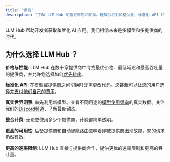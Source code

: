 ```yaml
---
title: "原则"
description: "了解 LLM Hub 的指导原则和使命。理解我们对价格优化、标准化 API 和 AI 模型部署高可用性的承诺。"
---
```


LLM Hub 帮助开发者获取和优化 AI 应用。我们相信未来是多模型和多提供商的时代。

## 为什么选择 LLM Hub ？

**价格与性能**: LLM Hub 在数十家提供商中寻找最优价格、最低延迟和最高吞吐量的提供商，并允许您选择如何[优先排序](/docs/features/provider-routing)。

**标准化 API**: 在模型或提供商之间切换时无需更改代码。您甚至可以让您的用户[选择并支付他们自己的费用](/docs/use-cases/oauth-pkce)。

**真实世界洞察**: 率先利用新模型。查看不同用途的[模型使用频率](https://openrouter.ai/rankings)的真实数据。关注我们的[Discord频道](https://discord.com/channels/1091220969173028894/1094454198688546826)，了解最新动态。

**整合计费**: 无论您使用多少个提供商，计费都简单透明。

**更高的可用性**: 后备提供商和自动智能路由意味着即使提供商出现故障，您的请求仍然有效。

**更高的速率限制**: LLM Hub 直接与提供商合作，提供更优的速率限制和更高的吞吐量。